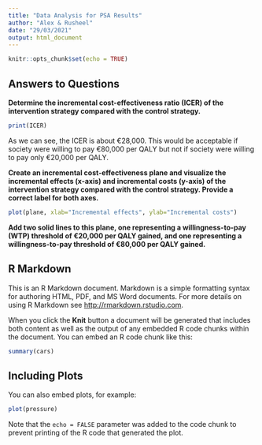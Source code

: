 ```yaml
---
title: "Data Analysis for PSA Results"
author: "Alex & Rusheel"
date: "29/03/2021"
output: html_document
---
```


```r
knitr::opts_chunk$set(echo = TRUE)
```

## Answers to Questions

**Determine the incremental cost-effectiveness ratio (ICER) of the intervention strategy compared
with the control strategy.**

``` r
print(ICER)
```

As we can see, the ICER is about €28,000. This would be acceptable if society were willing to pay €80,000 per QALY but not if society were willing to pay only €20,000 per QALY.

**Create an incremental cost-effectiveness plane and visualize the incremental effects (x-axis) and
incremental costs (y-axis) of the intervention strategy compared with the control strategy.
Provide a correct label for both axes.**

```r
plot(plane, xlab="Incremental effects", ylab="Incremental costs")
```
**Add two solid lines to this plane, one representing a willingness-to-pay (WTP) threshold of
€20,000 per QALY gained, and one representing a willingness-to-pay threshold of €80,000 per
QALY gained.**



## R Markdown

This is an R Markdown document. Markdown is a simple formatting syntax for authoring HTML, PDF, and MS Word documents. For more details on using R Markdown see <http://rmarkdown.rstudio.com>.

When you click the **Knit** button a document will be generated that includes both content as well as the output of any embedded R code chunks within the document. You can embed an R code chunk like this:

```r
summary(cars)
```

## Including Plots

You can also embed plots, for example:

```r
plot(pressure)
```

Note that the `echo = FALSE` parameter was added to the code chunk to prevent printing of the R code that generated the plot.
